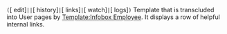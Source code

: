<includeonly><span class="plainlinks nourlexpansion lxx"> <tt>(</tt>[{{fullurl:{{{1}}}{{{2}}}|action=edit}} edit]<tt>&#124;</tt>[[{{{3}}}:{{{2}}}|{{{4}}}]]<tt>&#124;</tt>[{{fullurl:{{{1}}}{{{2}}}|action=history}} history]<tt>&#124;</tt>[{{fullurl:Special:Whatlinkshere/{{{1}}}{{{2}}}|limit=999}} links]<tt>&#124;</tt>[{{fullurl:{{{1}}}{{{2}}}|action=watch}} watch]<tt>&#124;</tt>[{{fullurl:Special:Log|page={{urlencode:{{{1}}}{{{2}}}}}}} logs]<tt>)</tt></span></includeonly><noinclude>
Template that is transcluded into User pages by [[Template:Infobox Employee]]. It displays a row of helpful internal links.
<!-- Add categories and interwikis to the /doc subpage, not here! -->
</noinclude>